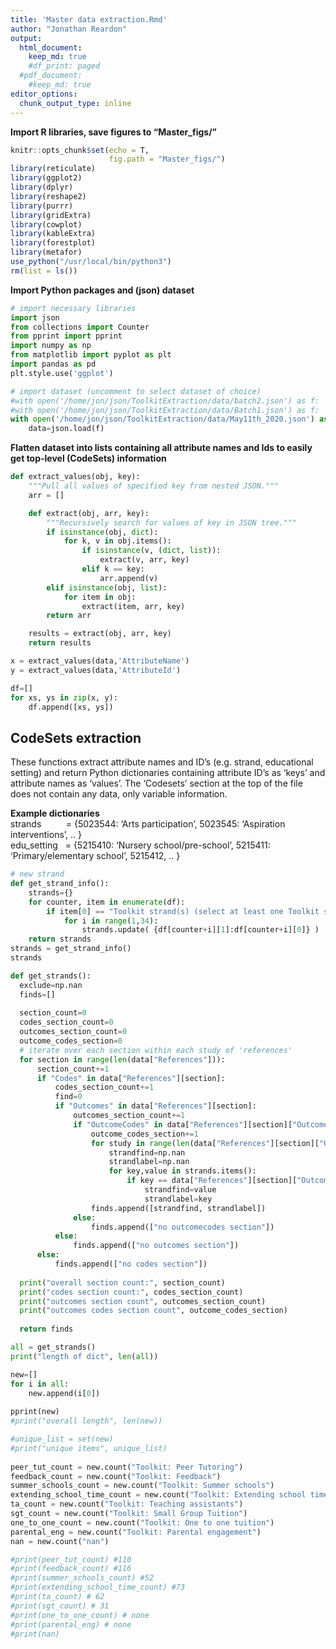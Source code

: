 ```yaml
---
title: 'Master data extraction.Rmd'
author: "Jonathan Reardon"
output:
  html_document:
    keep_md: true
    #df_print: paged
  #pdf_document:
    #keep_md: true
editor_options:
  chunk_output_type: inline
---
```


**Import R libraries, save figures to "Master_figs/"**
```r
knitr::opts_chunk$set(echo = T,
                      fig.path = "Master_figs/")
library(reticulate)
library(ggplot2)
library(dplyr)
library(reshape2)
library(purrr)
library(gridExtra)
library(cowplot)
library(kableExtra)
library(forestplot)
library(metafor)
use_python("/usr/local/bin/python3")
rm(list = ls())
```
**Import Python packages and (json) dataset**
```python
# import necessary libraries
import json
from collections import Counter
from pprint import pprint
import numpy as np
from matplotlib import pyplot as plt
import pandas as pd
plt.style.use('ggplot')

# import dataset (uncomment to select dataset of choice)
#with open('/home/jon/json/ToolkitExtraction/data/batch2.json') as f:
#with open('/home/jon/json/ToolkitExtraction/data/Batch1.json') as f:
with open('/home/jon/json/ToolkitExtraction/data/May11th_2020.json') as f:
    data=json.load(f)
```
**Flatten dataset into lists containing all attribute names and Ids to easily get top-level (CodeSets) information**
```python
def extract_values(obj, key):
    """Pull all values of specified key from nested JSON."""
    arr = []

    def extract(obj, arr, key):
        """Recursively search for values of key in JSON tree."""
        if isinstance(obj, dict):
            for k, v in obj.items():
                if isinstance(v, (dict, list)):
                    extract(v, arr, key)
                elif k == key:
                    arr.append(v)
        elif isinstance(obj, list):
            for item in obj:
                extract(item, arr, key)
        return arr

    results = extract(obj, arr, key)
    return results

x = extract_values(data,'AttributeName')
y = extract_values(data,'AttributeId')

df=[]
for xs, ys in zip(x, y):
    df.append([xs, ys])
```
## CodeSets extraction

These functions extract attribute names and ID's (e.g. strand, educational setting) and return Python dictionaries containing attribute ID's as 'keys' and attribute names as 'values'. The 'Codesets' section at the top of the file does not contain any data, only variable information.

**Example dictionaries**  
strands&nbsp;&nbsp;&nbsp;&nbsp;&nbsp;&nbsp;&nbsp;&nbsp;&nbsp;&nbsp;= {5023544: 'Arts participation', 5023545: 'Aspiration interventions', .. }  
edu_setting&nbsp;&nbsp;&nbsp;= {5215410: 'Nursery school/pre-school', 5215411: 'Primary/elementary school', 5215412, .. }

```python
# new strand 
def get_strand_info():
    strands={}
    for counter, item in enumerate(df):
        if item[0] == "Toolkit strand(s) (select at least one Toolkit strand)":
            for i in range(1,34):
                strands.update( {df[counter+i][1]:df[counter+i][0]} )
    return strands
strands = get_strand_info()
strands
```

```python
def get_strands():
  exclude=np.nan
  finds=[]
    
  section_count=0
  codes_section_count=0
  outcomes_section_count=0
  outcome_codes_section=0
  # iterate over each section within each study of 'references'
  for section in range(len(data["References"])):
      section_count+=1
      if "Codes" in data["References"][section]:
          codes_section_count+=1
          find=0
          if "Outcomes" in data["References"][section]:
              outcomes_section_count+=1
              if "OutcomeCodes" in data["References"][section]["Outcomes"][0]:
                  outcome_codes_section+=1
                  for study in range(len(data["References"][section]["Outcomes"][0]["OutcomeCodes"]["OutcomeItemAttributesList"])):
                      strandfind=np.nan
                      strandlabel=np.nan
                      for key,value in strands.items():
                          if key == data["References"][section]["Outcomes"][0]["OutcomeCodes"]["OutcomeItemAttributesList"][study]["AttributeId"]:
                              strandfind=value
                              strandlabel=key
                  finds.append([strandfind, strandlabel])
              else:
                  finds.append(["no outcomecodes section"])
          else:
              finds.append(["no outcomes section"])
      else:
          finds.append(["no codes section"])
        
  print("overall section count:", section_count)
  print("codes section count:", codes_section_count)
  print("outcomes section count", outcomes_section_count)
  print("outcomes codes section count", outcome_codes_section)
    
  return finds

all = get_strands() 
print("length of dict", len(all))

new=[]
for i in all:
    new.append(i[0])
    
pprint(new)
#print("overall length", len(new))

#unique_list = set(new)
#print("unique items", unique_list)
    
peer_tut_count = new.count("Toolkit: Peer Tutoring")
feedback_count = new.count("Toolkit: Feedback")
summer_schools_count = new.count("Toolkit: Summer schools")
extending_school_time_count = new.count("Toolkit: Extending school time")
ta_count = new.count("Toolkit: Teaching assistants")
sgt_count = new.count("Toolkit: Small Group Tuition")
one_to_one_count = new.count("Toolkit: One to one tuition")
parental_eng = new.count("Toolkit: Parental engagement")
nan = new.count("nan")

#print(peer_tut_count) #110
#print(feedback_count) #116
#print(summer_schools_count) #52
#print(extending_school_time_count) #73
#print(ta_count) # 62
#print(sgt_count) # 31
#print(one_to_one_count) # none
#print(parental_eng) # none
#print(nan)

```